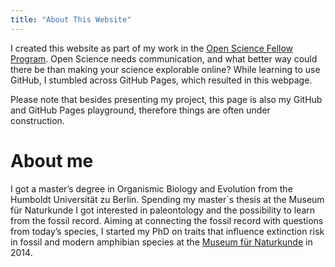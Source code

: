 ```yaml
---
title: "About This Website"
---
```


I created this website as part of my work in the [Open Science Fellow Program](https://wikimedia.de/wiki/BildungWissenschaftKultur/Fellowprogramm/Fellows). Open Science needs communication, and what better way could there be than making your science explorable online? While learning to use GitHub, I stumbled across GitHub Pages, which resulted in this webpage.

Please note that besides presenting my project, this page is also my GitHub and GitHub Pages playground, therefore things are often under construction.

# About me
I got a master's degree in Organismic Biology and Evolution from the Humboldt Universität zu Berlin. Spending my master`s thesis at the Museum für Naturkunde I got interested in paleontology and the possibility to learn from the fossil record. Aiming at connecting the fossil record with questions from today's species, I started my PhD on traits that influence extinction risk in fossil and modern amphibian species at the [Museum für Naturkunde](https://www.naturkundemuseum.berlin/en/einblicke/mitarbeiter/melanie.tietje) in 2014.